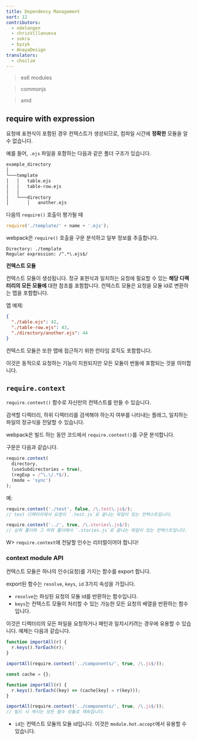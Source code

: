 ```yaml
---
title: Dependency Management
sort: 12
contributors:
  - ndelangen
  - chrisVillanueva
  - sokra
  - byzyk
  - AnayaDesign
translators:
  - choilim
---
```


> es6 modules

> commonjs

> amd

## require with expression

요청에 표현식이 포함된 경우 컨텍스트가 생성되므로, 컴파일 시간에 **정확한** 모듈을 알 수 없습니다.

예를 들어, `.ejs` 파일을 포함하는 다음과 같은 폴더 구조가 있습니다.

```bash
example_directory
│
└───template
│   │   table.ejs
│   │   table-row.ejs
│   │
│   └───directory
│       │   another.ejs
```

다음의 `require()` 호출이 평가될 때

```javascript
require('./template/' + name + '.ejs');
```

webpack은 `require()` 호출을 구문 분석하고 일부 정보를 추출합니다.

```code
Directory: ./template
Regular expression: /^.*\.ejs$/
```

**컨텍스트 모듈**

컨텍스트 모듈이 생성됩니다. 정규 표현식과 일치하는 요청에 필요할 수 있는 **해당 디렉터리의 모든 모듈에** 대한 참조를 포함합니다. 컨텍스트 모듈은 요청을 모듈 id로 변환하는 맵을 포함합니다.

맵 예제:

```json
{
  "./table.ejs": 42,
  "./table-row.ejs": 43,
  "./directory/another.ejs": 44
}
```

컨텍스트 모듈은 또한 맵에 접근하기 위한 런타임 로직도 포함합니다.

이것은 동적으로 요청하는 기능이 지원되지만 모든 모듈이 번들에 포함되는 것을 의미합니다.

## `require.context`

`require.context()` 함수로 자신만의 컨텍스트를 만들 수 있습니다.

검색할 디렉터리, 하위 디렉터리를 검색해야 하는지 여부를 나타내는 플래그,
일치하는 파일의 정규식을 전달할 수 있습니다.

webpack은 빌드 하는 동안 코드에서 `require.context()`를 구문 분석합니다.

구문은 다음과 같습니다.

```javascript
require.context(
  directory,
  (useSubdirectories = true),
  (regExp = /^\.\/.*$/),
  (mode = 'sync')
);
```

예:

```javascript
require.context('./test', false, /\.test\.js$/);
// test 디렉터리에서 요청이 `.test.js`로 끝나는 파일이 있는 컨텍스트입니다.
```

```javascript
require.context('../', true, /\.stories\.js$/);
// 상위 폴더와 그 하위 폴더에서 `.stories.js`로 끝나는 파일이 있는 컨텍스트입니다.
```

W> `require.context`에 전달할 인수는 리터럴이어야 합니다!

### context module API

컨텍스트 모듈은 하나의 인수(요청)를 가지는 함수를 export 합니다.

export된 함수는 `resolve`, `keys`, `id` 3가지 속성을 가집니다.

- `resolve`는 파싱된 요청의 모듈 id를 반환하는 함수입니다.
- `keys`는 컨텍스트 모듈이 처리할 수 있는 가능한 모든 요청의 배열을 반환하는 함수입니다.

이것은 디렉터리의 모든 파일을 요청하거나 패턴과 일치시키려는 경우에 유용할 수 있습니다. 예제는 다음과 같습니다.

```javascript
function importAll(r) {
  r.keys().forEach(r);
}

importAll(require.context('../components/', true, /\.js$/));
```

```javascript
const cache = {};

function importAll(r) {
  r.keys().forEach((key) => (cache[key] = r(key)));
}

importAll(require.context('../components/', true, /\.js$/));
// 빌드 시 캐시는 모든 필수 모듈로 채워집니다.
```

- `id`는 컨텍스트 모듈의 모듈 id입니다. 이것은 `module.hot.accept`에서 유용할 수 있습니다.
